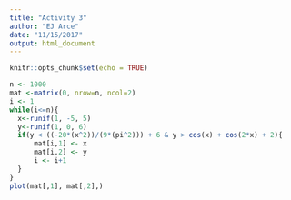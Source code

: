 ```yaml
---
title: "Activity 3"
author: "EJ Arce"
date: "11/15/2017"
output: html_document
---
```


```r
knitr::opts_chunk$set(echo = TRUE)
```

```r
n <- 1000
mat <-matrix(0, nrow=n, ncol=2)
i <- 1
while(i<=n){
  x<-runif(1, -5, 5)
  y<-runif(1, 0, 6)
  if(y < ((-20*(x^2))/(9*(pi^2))) + 6 & y > cos(x) + cos(2*x) + 2){
      mat[i,1] <- x
      mat[i,2] <- y
      i <- i+1
  }
}
plot(mat[,1], mat[,2],)
```

